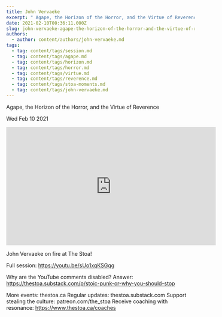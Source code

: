 ```yaml
---
title: John Vervaeke
excerpt: " Agape, the Horizon of the Horror, and the Virtue of Reverence "
date: 2021-02-10T00:36:11.000Z
slug: john-vervaeke-agape-the-horizon-of-the-horror-and-the-virtue-of-reverence
authors:
  - author: content/authors/john-vervaeke.md
tags:
  - tag: content/tags/session.md
  - tag: content/tags/agape.md
  - tag: content/tags/horizon.md
  - tag: content/tags/horror.md
  - tag: content/tags/virtue.md
  - tag: content/tags/reverence.md
  - tag: content/tags/stoa-moments.md
  - tag: content/tags/john-vervaeke.md
---
```




 Agape, the Horizon of the Horror, and the Virtue of Reverence 

Wed Feb 10 2021

<iframe width="560" height="315" src="https://www.youtube.com/embed/A2E6vdMXz9A" title="John Vervaeke: Agape, the Horizon of the Horror, and the Virtue of Reverence (Stoa Moments)" frameborder="0" allow="accelerometer; autoplay; clipboard-write; encrypted-media; gyroscope; picture-in-picture" allowfullscreen ></iframe>

John Vervaeke on fire at The Stoa!

Full session: https://youtu.be/sUo1xqKSGqg

Why are the YouTube comments disabled? Answer: https://thestoa.substack.com/p/stoic-punk-or-why-you-should-stop

More events: thestoa.ca
Regular updates: thestoa.substack.com
Support stealing the culture: patreon.com/the_stoa
Receive coaching with resonance: https://www.thestoa.ca/coaches


